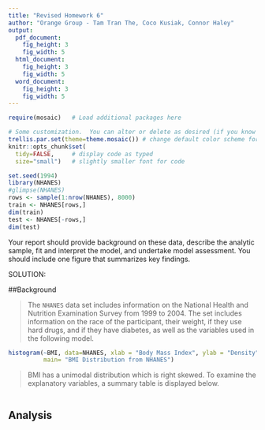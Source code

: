 ```yaml
---
title: "Revised Homework 6"
author: "Orange Group - Tam Tran The, Coco Kusiak, Connor Haley"
output: 
  pdf_document:
    fig_height: 3
    fig_width: 5
  html_document:
    fig_height: 3
    fig_width: 5
  word_document:
    fig_height: 3
    fig_width: 5
---
```


```r
require(mosaic)   # Load additional packages here 

# Some customization.  You can alter or delete as desired (if you know what you are doing).
trellis.par.set(theme=theme.mosaic()) # change default color scheme for lattice
knitr::opts_chunk$set(
  tidy=FALSE,     # display code as typed
  size="small")   # slightly smaller font for code
```

```r
set.seed(1994)
library(NHANES)
#glimpse(NHANES)
rows <- sample(1:nrow(NHANES), 8000)
train <- NHANES[rows,]
dim(train)
test <- NHANES[-rows,]
dim(test)
```

Your report should provide background on these data, describe the analytic sample, fit and interpret the model, and undertake model assessment.  You should include one figure that summarizes key findings.


SOLUTION:  

##Background  

> The `NHANES` data set includes information on the National Health and Nutrition Examination Survey from 1999 to 2004. The set includes information on the race of the participant, their weight, if they use hard drugs, and if they have diabetes, as well as the variables used in the following model. 

```r
histogram(~BMI, data=NHANES, xlab = "Body Mass Index", ylab = "Density",
          main= "BMI Distribution from NHANES")
```  

> BMI has a unimodal distribution which is right skewed. To examine the explanatory variables, a summary table is displayed below. 

```r

```

## Analysis

> 



